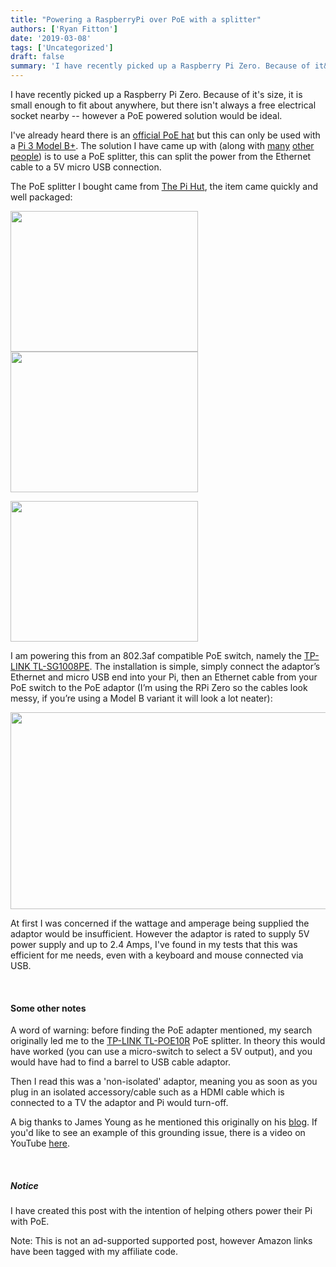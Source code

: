 ```yaml
---
title: "Powering a RaspberryPi over PoE with a splitter"
authors: ['Ryan Fitton']
date: '2019-03-08'
tags: ['Uncategorized']
draft: false
summary: 'I have recently picked up a Raspberry Pi Zero. Because of it&#8217;s size, it is small enough to fit about anywhere, but there isn&#8217;t always a free electrical socket nearby &#8211; however a PoE powered solution would be ideal. I&#8217;ve already heard there is an official PoE hat but this can only be used with ...'
---
```


I have recently picked up a Raspberry Pi Zero. Because of it's size, it is small enough to fit about anywhere, but there isn't always a free electrical socket nearby -- however a PoE powered solution would be ideal.

I've already heard there is an [official PoE hat](https://www.raspberrypi.org/products/poe-hat/) but this can only be used with a [Pi 3 Model B+](https://www.amazon.co.uk/Raspberry-Pi-Model-64-Bit-Processor/dp/B07BDR5PDW/ref=as_li_ss_tl?s=computers&ie=UTF8&qid=1551875082&sr=1-5&keywords=raspberry+pi+3+b+&linkCode=ll1&tag=ryanfittoncou-21&linkId=2364b80115929d7798aa77c1c82b359c&language=en_GB). The solution I have came up with (along with [many](http://www.savagehomeautomation.com/projects/raspberry-pi-power-up-using-poe-power-over-ethernet.html) [other](http://www.knutsel.org/2016/05/31/poe-pi-powering-a-raspberry-pi-with-power-over-ethernet/) [people](https://raspberrypi.stackexchange.com/questions/715/how-do-i-modify-my-raspberry-pi-to-be-powered-over-poe)) is to use a PoE splitter, this can split the power from the Ethernet cable to a 5V micro USB connection.

The PoE splitter I bought came from [The Pi Hut](https://thepihut.com/products/adafruit-poe-splitter-with-microusb-plug-isolated-12w-5v-2-4-amp-ada3785), the item came quickly and well packaged:

<img loading="lazy"  src="/static/img/blog/2019/03/IMG_20190306_125939-300x225.jpg" alt="" width="300" height="225" srcSet="/static/img/blog/2019/03/IMG_20190306_125939-300x225.jpg 300w, /static/img/blog/2019/03/IMG_20190306_125939-768x576.jpg 768w, /static/img/blog/2019/03/IMG_20190306_125939-1024x768.jpg 1024w" sizes="(max-width: 300px) 100vw, 300px" />   <img loading="lazy"  src="/static/img/blog/2019/03/IMG_20190306_130109-300x225.jpg" alt="" width="300" height="225" srcSet="/static/img/blog/2019/03/IMG_20190306_130109-300x225.jpg 300w, /static/img/blog/2019/03/IMG_20190306_130109-768x576.jpg 768w, /static/img/blog/2019/03/IMG_20190306_130109-1024x768.jpg 1024w" sizes="(max-width: 300px) 100vw, 300px" />

<img loading="lazy"  src="/static/img/blog/2019/03/IMG_20190306_130129-300x225.jpg" alt="" width="300" height="225" srcSet="/static/img/blog/2019/03/IMG_20190306_130129-300x225.jpg 300w, /static/img/blog/2019/03/IMG_20190306_130129-768x576.jpg 768w, /static/img/blog/2019/03/IMG_20190306_130129-1024x768.jpg 1024w" sizes="(max-width: 300px) 100vw, 300px" />

I am powering this from an 802.3af compatible PoE switch, namely the <a href="https://www.amazon.co.uk/TP-LINK-TL-SG1008PE-Gigabit-Desktop-including/dp/B00CGY449G/ref=as_li_ss_tl?s=computers&amp;ie=UTF8&amp;qid=1551875131&amp;sr=1-4&amp;keywords=TP-LINK+TL-SG1008PE&amp;linkCode=ll1&amp;tag=ryanfittoncou-21&amp;linkId=d65ac2f2460c2e3060e7fdd162ba2994&amp;language=en_GB">TP-LINK TL-SG1008PE</a>. The installation is simple, simply connect the adaptor&#8217;s Ethernet and micro USB end into your Pi, then an Ethernet cable from your PoE switch to the PoE adaptor (I&#8217;m using the RPi Zero so the cables look messy, if you&#8217;re using a Model B variant it will look a lot neater):

<img loading="lazy"  src="/static/img/blog/2019/03/IMG_20190308_121600-e1552047536346-1024x542.jpg" alt="" width="611" height="315" />

At first I was concerned if the wattage and amperage being supplied the adaptor would be insufficient. However the adaptor is rated to supply 5V power supply and up to 2.4 Amps, I've found in my tests that this was efficient for me needs, even with a keyboard and mouse connected via USB.

 

#### Some other notes

A word of warning: before finding the PoE adapter mentioned, my search originally led me to the [TP-LINK TL-POE10R](https://www.amazon.co.uk/TP-LINK-TL-PoE10R-TL-POE10R-PoE-Splitter/dp/B001PS4NWW/ref=as_li_ss_tl?s=computers&ie=UTF8&qid=1551875183&sr=1-4&keywords=TP-LINK+TL-POE10R&linkCode=ll1&tag=ryanfittoncou-21&linkId=e7d9c6ffa52e0b0400b914ab7addf043&language=en_GB) PoE splitter. In theory this would have worked (you can use a micro-switch to select a 5V output), and you would have had to find a barrel to USB cable adaptor.

Then I read this was a 'non-isolated' adaptor, meaning you as soon as you plug in an isolated accessory/cable such as a HDMI cable which is connected to a TV the adaptor and Pi would turn-off.

A big thanks to James Young as he mentioned this originally on his [blog](https://blog.zencoffee.org/2015/11/tp-link-tl-poe10r-poe-splitter-ground-loop-issues/). If you'd like to see an example of this grounding issue, there is a video on YouTube [here](https://www.youtube.com/watch?v=TYd3RtooFxY).

 

##### Notice

I have created this post with the intention of helping others power their Pi with PoE.

Note: This is not an ad-supported supported post, however Amazon links have been tagged with my affiliate code.
